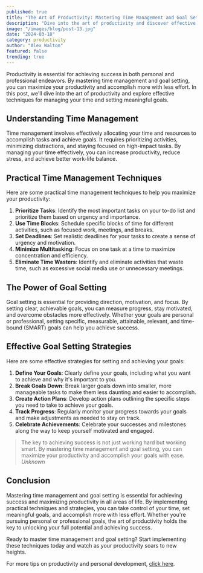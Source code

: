 ```yaml
---
published: true
title: "The Art of Productivity: Mastering Time Management and Goal Setting"
description: "Dive into the art of productivity and discover effective techniques for managing your time, setting meaningful goals, and maximizing your productivity to achieve success in your endeavors."
image: "/images/blog/post-13.jpg"
date: "2024-03-18"
category: productivity
author: "Alex Walton"
featured: false
trending: true
---
```


Productivity is essential for achieving success in both personal and professional endeavors. By mastering time management and goal setting, you can maximize your productivity and accomplish more with less effort. In this post, we'll dive into the art of productivity and explore effective techniques for managing your time and setting meaningful goals.

## Understanding Time Management

Time management involves effectively allocating your time and resources to accomplish tasks and achieve goals. It requires prioritizing activities, minimizing distractions, and staying focused on high-impact tasks. By managing your time effectively, you can increase productivity, reduce stress, and achieve better work-life balance.

## Practical Time Management Techniques

Here are some practical time management techniques to help you maximize your productivity:

1. **Prioritize Tasks**: Identify the most important tasks on your to-do list and prioritize them based on urgency and importance.
2. **Use Time Blocks**: Schedule specific blocks of time for different activities, such as focused work, meetings, and breaks.
3. **Set Deadlines**: Set realistic deadlines for your tasks to create a sense of urgency and motivation.
4. **Minimize Multitasking**: Focus on one task at a time to maximize concentration and efficiency.
5. **Eliminate Time Wasters**: Identify and eliminate activities that waste time, such as excessive social media use or unnecessary meetings.

## The Power of Goal Setting

Goal setting is essential for providing direction, motivation, and focus. By setting clear, achievable goals, you can measure progress, stay motivated, and overcome obstacles more effectively. Whether your goals are personal or professional, setting specific, measurable, attainable, relevant, and time-bound (SMART) goals can help you achieve success.

## Effective Goal Setting Strategies

Here are some effective strategies for setting and achieving your goals:

1. **Define Your Goals**: Clearly define your goals, including what you want to achieve and why it's important to you.
2. **Break Goals Down**: Break larger goals down into smaller, more manageable tasks to make them less daunting and easier to accomplish.
3. **Create Action Plans**: Develop action plans outlining the specific steps you need to take to achieve your goals.
4. **Track Progress**: Regularly monitor your progress towards your goals and make adjustments as needed to stay on track.
5. **Celebrate Achievements**: Celebrate your successes and milestones along the way to keep yourself motivated and engaged.

>The key to achieving success is not just working hard but working smart. By mastering time management and goal setting, you can maximize your productivity and accomplish your goals with ease.
<cite>Unknown</cite>

## Conclusion

Mastering time management and goal setting is essential for achieving success and maximizing productivity in all areas of life. By implementing practical techniques and strategies, you can take control of your time, set meaningful goals, and accomplish more with less effort. Whether you're pursuing personal or professional goals, the art of productivity holds the key to unlocking your full potential and achieving success.

Ready to master time management and goal setting? Start implementing these techniques today and watch as your productivity soars to new heights.

For more tips on productivity and personal development, [click here](#!).

